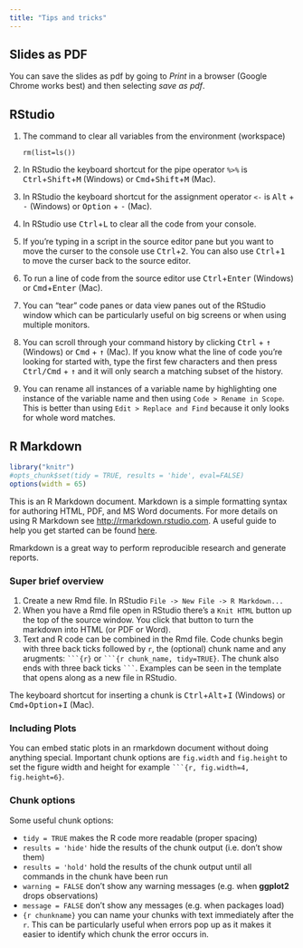 ```yaml
---
title: "Tips and tricks"
---
```


## Slides as PDF

You can save the slides as pdf by going to _Print_ in a browser (Google Chrome works best) and then selecting _save as pdf_.

## RStudio

1. The command to clear all variables from the environment (workspace)

    ```
    rm(list=ls())
    ```

1. In RStudio the keyboard shortcut for the pipe operator `%>%` is <kbd>Ctrl</kbd>+<kbd>Shift</kbd>+<kbd>M</kbd> (Windows) or <kbd>Cmd</kbd>+<kbd>Shift</kbd>+<kbd>M</kbd> (Mac).
1. In RStudio the keyboard shortcut for the assignment operator `<-` is <kbd>Alt</kbd> + <kbd>-</kbd> (Windows) or <kbd>Option</kbd> + <kbd>-</kbd> (Mac).
1. In RStudio use <kbd>Ctrl</kbd>+<kbd>L</kbd> to clear all the code from your console.
1. If you're typing in a script in the source editor pane but you want to move the curser to the console use <kbd>Ctrl</kbd>+<kbd>2</kbd>.  You can also use <kbd>Ctrl</kbd>+<kbd>1</kbd> to move the curser back to the source editor.
1. To run a line of code from the source editor use <kbd>Ctrl</kbd>+<kbd>Enter</kbd> (Windows) or <kbd>Cmd</kbd>+<kbd>Enter</kbd> (Mac).
1. You can "tear" code panes or data view panes out of the RStudio window which can be particularly useful on big screens or when using multiple monitors.
1. You can scroll through your command history by clicking <kbd>Ctrl</kbd> + <kbd>↑</kbd> (Windows) or <kbd>Cmd</kbd> + <kbd>↑</kbd> (Mac).  If you know what the line of code you're looking for started with, type the first few characters and then press <kbd>Ctrl/Cmd</kbd> + <kbd>↑</kbd> and it will only search a matching subset of the history.
1. You can rename all instances of a variable name by highlighting one instance of the variable name and then using `Code > Rename in Scope`.  This is better than using `Edit > Replace and Find` because it only looks for whole word matches.


## R Markdown

```r
library("knitr")
#opts_chunk$set(tidy = TRUE, results = 'hide', eval=FALSE) 
options(width = 65)
```

This is an R Markdown document. Markdown is a simple formatting syntax for authoring HTML, PDF, and MS Word documents. For more details on using R Markdown see <http://rmarkdown.rstudio.com>.  A useful guide to help you get started can be found [here](http://shiny.rstudio.com/articles/rmarkdown.html).

Rmarkdown is a great way to perform reproducible research and generate reports.

### Super brief overview

1. Create a new Rmd file.  In RStudio `File -> New File -> R Markdown...`
2. When you have a Rmd file open in RStudio there's a `Knit HTML` button up the top of the source window.  You click that button to turn the markdown into HTML (or PDF or Word).
3. Text and R code can be combined in the Rmd file.  Code chunks begin with three back ticks followed by `r`, the (optional) chunk name and any arugments: ` ```{r}` or ` ```{r chunk_name, tidy=TRUE}`.  The chunk also ends with three back ticks ` ``` `.  Examples can be seen in the template that opens along as a new file in RStudio.

The keyboard shortcut for inserting a chunk is <kbd>Ctrl</kbd>+<kbd>Alt</kbd>+<kbd>I</kbd> (Windows) or <kbd>Cmd</kbd>+<kbd>Option</kbd>+<kbd>I</kbd> (Mac).

### Including Plots

You can embed static plots in an rmarkdown document without doing anything special.  Important chunk options are `fig.width` and `fig.height` to set the figure width and height for example ` ```{r, fig.width=4, fig.height=6}`.

### Chunk options

Some useful chunk options:

- `tidy = TRUE` makes the R code more readable (proper spacing)
- `results = 'hide'` hide the results of the chunk output (i.e. don't show them)
- `results = 'hold'` hold the results of the chunk output until all commands in the chunk have been run
- `warning = FALSE` don't show any warning messages (e.g. when **ggplot2** drops observations)
- `message = FALSE` don't show any messages (e.g. when packages load)
- `{r chunkname}` you can name your chunks with text immediately after the `r`.  This can be particularly useful when errors pop up as it makes it easier to identify which chunk the error occurs in.




